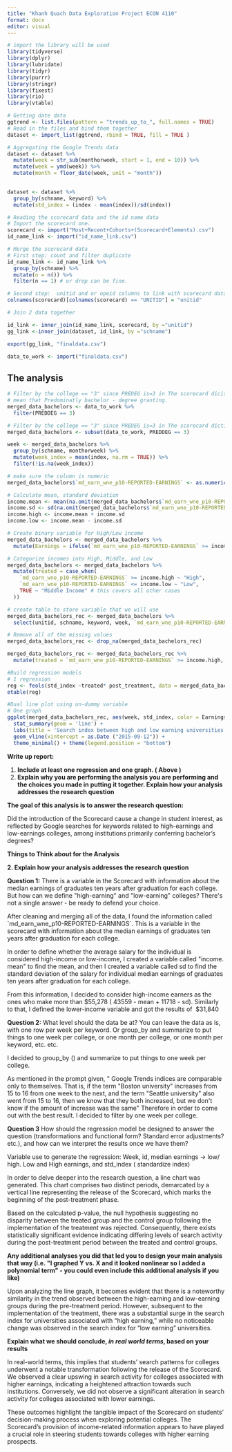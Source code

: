 ```yaml
---
title: "Khanh Quach Data Exploration Project ECON 4110"
format: docx
editor: visual
---
```


```r
# import the library will be used 
library(tidyverse)
library(dplyr)
library(lubridate)
library(tidyr)
library(purrr)
library(stringr)
library(fixest)
library(rio)
library(vtable)
```

```r
# Getting date data
ggtrend <- list.files(pattern = "trends_up_to_", full.names = TRUE)
# Read in the files and bind them together
dataset <- import_list(ggtrend, rbind = TRUE, fill = TRUE )
```

```r
# Aggregating the Google Trends data 
dataset <- dataset %>% 
  mutate(week = str_sub(monthorweek, start = 1, end = 10)) %>% 
  mutate(week = ymd(week)) %>% 
  mutate(month = floor_date(week, unit = "month"))
  
```

```r
dataset <- dataset %>%
  group_by(schname, keyword) %>%
  mutate(std_index = (index - mean(index))/sd(index)) 
```

```r

# Reading the scorecard data and the id name data 
# Import the scorecard one.
scorecard <- import("Most+Recent+Cohorts+(Scorecard+Elements).csv")
id_name_link <- import("id_name_link.csv")
```

```r
# Merge the scorecard data
# First step: count and filter duplicate
id_name_link <- id_name_link %>%
  group_by(schname) %>%
  mutate(n = n()) %>%
  filter(n == 1) # or drop can be fine.

# Second step:  unitid and or opeid columns to link with scorecard data. 
colnames(scorecard)[colnames(scorecard) == "UNITID"] = "unitid"

# Join 2 data together

id_link <- inner_join(id_name_link, scorecard, by ="unitid")
gg_link <-inner_join(dataset, id_link, by ="schname")

```

```r
export(gg_link, "finaldata.csv")
```

```r
data_to_work <- import("finaldata.csv")
```

## The analysis

```r
# Filter by the college == "3" since PREDEG is=3 in The scorecard dicitonary 
# mean that Predominatly bachelor - degree granting. 
merged_data_bachelors <- data_to_work %>%
  filter(PREDDEG == 3)

# Filter by the college == "3" since PREDEG is=3 in The scorecard dictionary
merged_data_bachelors <- subset(data_to_work, PREDDEG == 3)

week <- merged_data_bachelors %>%
  group_by(schname, monthorweek) %>%
  mutate(week_index = mean(index, na.rm = TRUE)) %>%
  filter(!is.na(week_index))

```

```r
# make sure the column is numeric
merged_data_bachelors$`md_earn_wne_p10-REPORTED-EARNINGS` <- as.numeric(as.character(merged_data_bachelors$`md_earn_wne_p10-REPORTED-EARNINGS`))

# Calculate mean, standard deviation
income.mean <- mean(na.omit(merged_data_bachelors$`md_earn_wne_p10-REPORTED-EARNINGS`))
income.sd <- sd(na.omit(merged_data_bachelors$`md_earn_wne_p10-REPORTED-EARNINGS`))
income.high <- income.mean + income.sd
income.low <- income.mean - income.sd

# Create binary variable for High/Low income
merged_data_bachelors <- merged_data_bachelors %>%
  mutate(Earnings = ifelse(`md_earn_wne_p10-REPORTED-EARNINGS` >= income.mean, "High", "Low"))

# Categorize incomes into High, Middle, and Low
merged_data_bachelors <- merged_data_bachelors %>%
  mutate(treated = case_when(
    `md_earn_wne_p10-REPORTED-EARNINGS` >= income.high ~ "High",
    `md_earn_wne_p10-REPORTED-EARNINGS` <= income.low ~ "Low",
    TRUE ~ "Middle Income" # this covers all other cases
  ))
```

```r
# create table to store variable that we will use 
merged_data_bachelors_rec <- merged_data_bachelors %>%
  select(unitid, schname, keyword, week, `md_earn_wne_p10-REPORTED-EARNINGS`, Earnings, std_index)
```

```r
# Remove all of the missing values
merged_data_bachelors_rec <- drop_na(merged_data_bachelors_rec)
```

```r
merged_data_bachelors_rec <- merged_data_bachelors_rec %>% 
  mutate(treated = `md_earn_wne_p10-REPORTED-EARNINGS` >= income.high, post_treatment = week >= as.Date("2015-09-12"))

```

```r
#Build regression models
# 1 regression 
reg <- feols(std_index ~treated* post_treatment, data = merged_data_bachelors_rec)
etable(reg)
```

```r
#Dual line plot using un-dummy variable
# One graph
ggplot(merged_data_bachelors_rec, aes(week, std_index, color = Earnings)) +
  stat_summary(geom = 'line') +
  labs(title = 'Search index between high and low earning universities post- and pre-treatment', x = 'Year', y = 'Standardized Index') +
  geom_vline(xintercept = as.Date ("2015-09-12")) +
  theme_minimal() + theme(legend.position = "bottom")
```

**Write up report:**

1.  **Include at least one regression and one graph. ( Above )**
2.  **Explain why you are performing the analysis you are performing and the choices you made in putting it together. Explain how your analysis addresses the research question**

**The goal of this analysis is to answer the research question:**

Did the introduction of the Scorecard cause a change in student interest, as reflected by Google searches for keywords related to high-earnings and low-earnings colleges, among institutions primarily conferring bachelor's degrees?

**Things to Think about for the Analysis**

**2. Explain how your analysis addresses the research question**

**Question 1:** There is a variable in the Scorecard with information about the median earnings of graduates ten years after graduation for each college. But how can we define \"high-earning\" and \"low-earning\" colleges? There\'s not a single answer - be ready to defend your choice.

After cleaning and merging all of the data, I found the information called  \`md_earn_wne_p10-REPORTED-EARNINGS\`. This is a variable in the scorecard with information about the median earnings of graduates ten years after graduation for each college. 

In order to define whether the average salary for the individual is considered high-income or low-income, I created a variable called \"income. mean\" to find the mean, and then I created a variable called sd to find the standard deviation of the salary for individual median earnings of graduates ten years after graduation for each college.

From this information, I decided to consider high-income earners as the ones who make more than \$55,278 ( 43559 - mean + 11718 - sd). Similarly to that, I defined the lower-income variable and got the results of  \$31,840

**Question 2:** What level should the data be at? You can leave the data as is, with one row per week per keyword. Or group_by and summarize to put things to one week per college, or one month per college, or one month per keyword, etc. etc.

I decided to group_by () and summarize to put things to one week per college.

As mentioned in the prompt given, \" Google Trends indices are comparable only to themselves. That is, if the term \"Boston university\" increases from 15 to 16 from one week to the next, and the term \"Seattle university\" also went from 15 to 16, then we know that they both increased, but we don\'t know if the amount of increase was the same\" Therefore in order to come out with the best result. I decided to filter by one week per college. 

**Question 3** How should the regression model be designed to answer the question (transformations and functional form? Standard error adjustments? etc.), and how can we interpret the results once we have them?

Variable use to generate the regression: Week, id, median earnings -\> low/ high. Low and High earnings, and std_index ( standardize index)

In order to delve deeper into the research question, a line chart was generated. This chart comprises two distinct periods, demarcated by a vertical line representing the release of the Scorecard, which marks the beginning of the post-treatment phase.

Based on the calculated p-value, the null hypothesis suggesting no disparity between the treated group and the control group following the implementation of the treatment was rejected. Consequently, there exists statistically significant evidence indicating differing levels of search activity during the post-treatment period between the treated and control groups.

**Any additional analyses you did that led you to design your main analysis that way (i.e. \"I graphed Y vs. X and it looked nonlinear so I added a polynomial term\" - you could even include this additional analysis if you like)**

Upon analyzing the line graph, it becomes evident that there is a noteworthy similarity in the trend observed between the high-earning and low-earning groups during the pre-treatment period. However, subsequent to the implementation of the treatment, there was a substantial surge in the search index for universities associated with "high earning," while no noticeable change was observed in the search index for "low earning" universities.

**Explain what we should conclude, *in real world terms*, based on your results**

In real-world terms, this implies that students' search patterns for colleges underwent a notable transformation following the release of the Scorecard. We observed a clear upswing in search activity for colleges associated with higher earnings, indicating a heightened attraction towards such institutions. Conversely, we did not observe a significant alteration in search activity for colleges associated with lower earnings.

These outcomes highlight the tangible impact of the Scorecard on students' decision-making process when exploring potential colleges. The Scorecard's provision of income-related information appears to have played a crucial role in steering students towards colleges with higher earning prospects.
